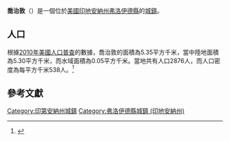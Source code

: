{{noteTA
|G1=USState
|G2=地名
|G3=Unit
|1=zh-hans:喬治敦;zh-tw:喬治敦;zh-hk:佐治敦
}}
{{Infobox settlement
|name            = 喬治敦
|native_name = Georgetown
|settlement_type          = [[鎮|城鎮]]
|image_skyline            = Georgetown-Main-Street-in.jpg
|imagesize                = 250px
|image_map                = Floyd County Indiana Incorporated and Unincorporated areas Georgetown Highlighted 1827324.svg
|mapsize                  = 250px
|subdivision_type         = [[世界政區索引|國家]]
|subdivision_type1        = [[美国州份|州份]]
|subdivision_type2        = [[印地安納州行政區劃|縣]]
|subdivision_name         = [[美国|美国]]
|subdivision_name1        = [[印地安納州|印地安納州]]
|subdivision_name2        = [[弗洛伊德縣_(印地安納州)|弗洛伊德縣]]
|elevation_ft             = 794
|elevation_m              = 242
|timezone                 = [[北美东部时区|CST]]
|area_total_km2           = 5.35
|area_land_km2            = 5.30
|area_water_km2           = 0.05
|area_total_sq_mi         = 
|area_land_sq_mi          = 
|area_water_sq_mi         = 
|population_as_of         = [[2010年美國人口普查|2010]]
|population_footnotes     = 
|population_total         = 2876
|population_density_km2   = auto
|population_density_sq_mi = auto
|utc_offset               = -65
|coordinates              = {{coord|38|18|00|N|86|07|05|W|display=inline,title}}
| coor_pinpoint           = 
| coordinates_footnotes   = 
|timezone_DST             = EDT
|utc_offset_DST           = -4
|postal_code_type         = [[美國郵區編號|郵區編號]]
|postal_code              = 47122
|area_code                = {{link-en|电话区号317|Area code 317|317}}
|blank_name = [[地名信息系统|GNIS ID]]
|blank_info = 2396958<ref name="GNIS">{{cite gnis|2396958|Georgetown}}</ref>
}}
'''喬治敦'''（{{lang-en|Georgetown}}）是一個位於[[美國|美國]][[印地安納州|印地安納州]][[弗洛伊德縣_(印地安納州)|弗洛伊德縣]]的[[鎮|城鎮]]。

== 人口 ==
根據[[2010年美國人口普查|2010年美國人口普查]]的數據，喬治敦的面積為5.35平方千米，當中陸地面積為5.30平方千米，而水域面積為0.05平方千米。當地共有人口2876人，而人口密度為每平方千米538人。<ref name="GR8">{{cite web|url=http://factfinder2.census.gov|publisher=[[美国人口调查局|美国人口调查局]]|accessdate=2011-05-14|title=American FactFinder|archive-date=2013-09-11|archive-url=https://web.archive.org/web/20130911234518/http://factfinder2.census.gov/|dead-url=no}}</ref>

== 參考文獻 ==
{{reflist}}
{{弗洛伊德縣 (印地安納州)}}
{{Illinois-geo-stub}}
{{DEFAULTSORT:Georgetown, Indiana}}
[[Category:印第安納州城鎮|Category:印第安納州城鎮]]
[[Category:弗洛伊德縣城鎮_(印地安納州)|Category:弗洛伊德縣城鎮 (印地安納州)]]